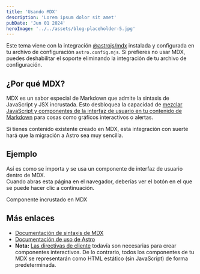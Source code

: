 ```yaml
---
title: 'Usando MDX'
description: 'Lorem ipsum dolor sit amet'
pubDate: 'Jun 01 2024'
heroImage: '../../assets/blog-placeholder-5.jpg'
---
```


Este tema viene con la integración [@astrojs/mdx](https://docs.astro.build/en/guides/integrations-guide/mdx/) instalada y configurada en tu archivo de configuración `astro.config.mjs`. Si prefieres no usar MDX, puedes deshabilitar el soporte eliminando la integración de tu archivo de configuración.

## ¿Por qué MDX?

MDX es un sabor especial de Markdown que admite la sintaxis de JavaScript y JSX incrustada. Esto desbloquea la capacidad de [mezclar JavaScript y componentes de la interfaz de usuario en tu contenido de Markdown](https://docs.astro.build/en/guides/markdown-content/#mdx-features) para cosas como gráficos interactivos o alertas.

Si tienes contenido existente creado en MDX, esta integración con suerte hará que la migración a Astro sea muy sencilla.

## Ejemplo

Así es como se importa y se usa un componente de interfaz de usuario dentro de MDX.  
Cuando abras esta página en el navegador, deberías ver el botón en el que se puede hacer clic a continuación.


<HeaderLink href="#" onclick="alert('clicked!')">
	Componente incrustado en MDX
</HeaderLink>

## Más enlaces

- [Documentación de sintaxis de MDX](https://mdxjs.com/docs/what-is-mdx)
- [Documentación de uso de Astro](https://docs.astro.build/en/guides/markdown-content/#markdown-and-mdx-pages)
- **Nota:** [Las directivas de cliente](https://docs.astro.build/en/reference/directives-reference/#client-directives) todavía son necesarias para crear componentes interactivos. De lo contrario, todos los componentes de tu MDX se representarán como HTML estático (sin JavaScript) de forma predeterminada.
